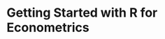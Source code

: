 # Getting Started with R for Econometrics

```{=latex}
\begin{objectives}{In this chapter, you will learn to}
\begin{itemize}

\item{Introduction to R programming language and its ecosystem}

\item{Setting up the R environment and installing necessary packages}

\item{Loading and manipulating data in R for econometric analysis}

\item{Exploring data visualization techniques using R}

\end{itemize}

\end{objectives}
```
